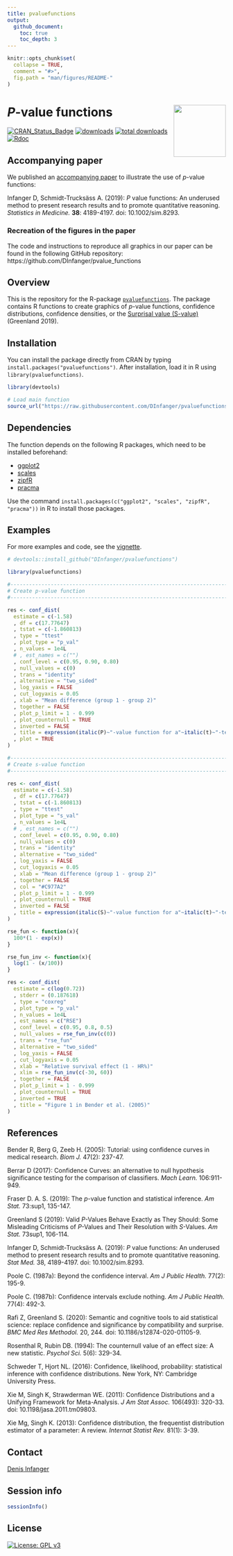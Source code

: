 ```yaml
---
title: pvaluefunctions
output:
  github_document:
    toc: true
    toc_depth: 3
---
```


<!-- README.md is generated from README.Rmd. Please edit that file -->

```r
knitr::opts_chunk$set(
  collapse = TRUE, 
  comment = "#>",
  fig.path = "man/figures/README-"
)
```

# *P*-value functions <img src="man/figures/logo3.svg" align="right" width="120" />

[![CRAN\_Status\_Badge](http://www.r-pkg.org/badges/version/pvaluefunctions)](https://cran.r-project.org/package=pvaluefunctions)
[![downloads](https://cranlogs.r-pkg.org/badges/pvaluefunctions)](https://cran.r-project.org/package=pvaluefunctions)
[![total downloads](https://cranlogs.r-pkg.org/badges/grand-total/pvaluefunctions)](http://cranlogs.r-pkg.org/badges/grand-total/pvaluefunctions)
[![Rdoc](http://www.rdocumentation.org/badges/version/pvaluefunctions)](http://www.rdocumentation.org/packages/pvaluefunctions)

## Accompanying paper

We published an [accompanying paper](https://doi.org/10.1002/sim.8293) to illustrate the use of *p*-value functions:

Infanger D, Schmidt-Trucksäss A. (2019): *P* value functions: An underused method to present research results and to promote quantitative reasoning. *Statistics in Medicine.* **38**: 4189-4197. doi: 10.1002/sim.8293.

### Recreation of the figures in the paper

The code and instructions to reproduce all graphics in our paper can be found in the following GitHub repository: https://github.com/DInfanger/pvalue_functions

## Overview

This is the repository for the R-package [`pvaluefunctions`](https://cran.r-project.org/package=pvaluefunctions). The package contains R functions to create graphics of *p*-value functions, confidence distributions, confidence densities, or the [Surprisal value (S-value)](http://www.umsl.edu/~fraundorfp/egsurpri.html) (Greenland 2019).

## Installation

You can install the package directly from CRAN by typing `install.packages("pvaluefunctions")`. After installation, load it in R using `library(pvaluefunctions)`.

```r
library(devtools)

# Load main function
source_url("https://raw.githubusercontent.com/DInfanger/pvaluefunctions/master/R/confidence_distributions.R")

```

## Dependencies

The function depends on the following R packages, which need to be installed beforehand:

* [ggplot2](https://cran.r-project.org/package=ggplot2)
* [scales](https://cran.r-project.org/package=scales)
* [zipfR](https://cran.r-project.org/package=zipfR)
* [pracma](https://cran.r-project.org/package=pracma)

Use the command `install.packages(c("ggplot2", "scales", "zipfR", "pracma"))` in R to install those packages.

## Examples

For more examples and code, see the [vignette](https://CRAN.R-project.org/package=pvaluefunctions/vignettes/pvaluefun.html).

```r

# devtools::install_github("DInfanger/pvaluefunctions")

library(pvaluefunctions)

#-----------------------------------------------------------------------------
# Create p-value function
#-----------------------------------------------------------------------------

res <- conf_dist(
  estimate = c(-1.58)
  , df = c(17.77647)
  , tstat = c(-1.860813)
  , type = "ttest"
  , plot_type = "p_val"
  , n_values = 1e4L
  # , est_names = c("")
  , conf_level = c(0.95, 0.90, 0.80)
  , null_values = c(0)
  , trans = "identity"
  , alternative = "two_sided"
  , log_yaxis = FALSE
  , cut_logyaxis = 0.05
  , xlab = "Mean difference (group 1 - group 2)"
  , together = FALSE
  , plot_p_limit = 1 - 0.999
  , plot_counternull = TRUE
  , inverted = FALSE
  , title = expression(italic(P)~"-value function for a"~italic(t)~"-test")
  , plot = TRUE
)
```

```r

#-----------------------------------------------------------------------------
# Create s-value function
#-----------------------------------------------------------------------------

res <- conf_dist(
  estimate = c(-1.58)
  , df = c(17.77647)
  , tstat = c(-1.860813)
  , type = "ttest"
  , plot_type = "s_val"
  , n_values = 1e4L
  # , est_names = c("")
  , conf_level = c(0.95, 0.90, 0.80)
  , null_values = c(0)
  , trans = "identity"
  , alternative = "two_sided"
  , log_yaxis = FALSE
  , cut_logyaxis = 0.05
  , xlab = "Mean difference (group 1 - group 2)"
  , together = FALSE
  , col = "#C977A2"
  , plot_p_limit = 1 - 0.999
  , plot_counternull = TRUE
  , inverted = FALSE
  , title = expression(italic(S)~"-value function for a"~italic(t)~"-test")
)
```


```r
rse_fun <- function(x){
  100*(1 - exp(x))
}

rse_fun_inv <- function(x){
  log(1 - (x/100))
}

res <- conf_dist(
  estimate = c(log(0.72))
  , stderr = (0.187618)
  , type = "coxreg"
  , plot_type = "p_val"
  , n_values = 1e4L
  , est_names = c("RSE")
  , conf_level = c(0.95, 0.8, 0.5)
  , null_values = rse_fun_inv(c(0))
  , trans = "rse_fun"
  , alternative = "two_sided"
  , log_yaxis = FALSE
  , cut_logyaxis = 0.05
  , xlab = "Relative survival effect (1 - HR%)"
  , xlim = rse_fun_inv(c(-30, 60))
  , together = FALSE
  , plot_p_limit = 1 - 0.999
  , plot_counternull = TRUE
  , inverted = TRUE
  , title = "Figure 1 in Bender et al. (2005)"
)
```

## References

Bender R, Berg G, Zeeb H. (2005): Tutorial: using confidence curves in medical research. *Biom J.* 47(2): 237-47.

Berrar D (2017): Confidence Curves: an alternative to null hypothesis significance testing for the comparison of classifiers. *Mach Learn.* 106:911-949.

Fraser  D. A. S. (2019): The *p*-value function and statistical inference. *Am Stat.* 73:sup1, 135-147.

Greenland S (2019): Valid *P*-Values Behave Exactly as They Should: Some Misleading Criticisms of *P*-Values and Their Resolution with *S*-Values. *Am Stat.* 73sup1, 106-114.

Infanger D, Schmidt-Trucksäss A. (2019): *P* value functions: An underused method to present research results and to promote quantitative reasoning. *Stat Med.* 38, 4189-4197. doi: 10.1002/sim.8293.

Poole C. (1987a): Beyond the confidence interval. *Am J Public Health.* 77(2): 195-9.

Poole C. (1987b): Confidence intervals exclude nothing. *Am J Public Health.* 77(4): 492-3.

Rafi Z, Greenland S. (2020): Semantic and cognitive tools to aid statistical science: replace confidence and significance by compatibility and surprise. *BMC Med Res Methodol.* 20, 244. doi: 10.1186/s12874-020-01105-9.

Rosenthal R, Rubin DB. (1994): The counternull value of an effect size: A new statistic. *Psychol Sci.* 5(6): 329-34.

Schweder T, Hjort NL. (2016): Confidence, likelihood, probability: statistical inference with confidence distributions. New York, NY: Cambridge University Press.

Xie M, Singh K, Strawderman WE. (2011): Confidence Distributions and a Unifying Framework for Meta-Analysis. *J Am Stat Assoc.* 106(493): 320-33. doi: 10.1198/jasa.2011.tm09803.

Xie Mg, Singh K. (2013): Confidence distribution, the frequentist distribution estimator of a parameter: A review. *Internat Statist Rev.* 81(1): 3-39.

## Contact

[Denis Infanger](https://dsbg.unibas.ch/de/personen/denis-infanger/)

## Session info

```r
sessionInfo()
```

## License

[![License: GPL v3](https://img.shields.io/badge/License-GPL%20v3-blue.svg)](https://www.gnu.org/licenses/gpl-3.0)
